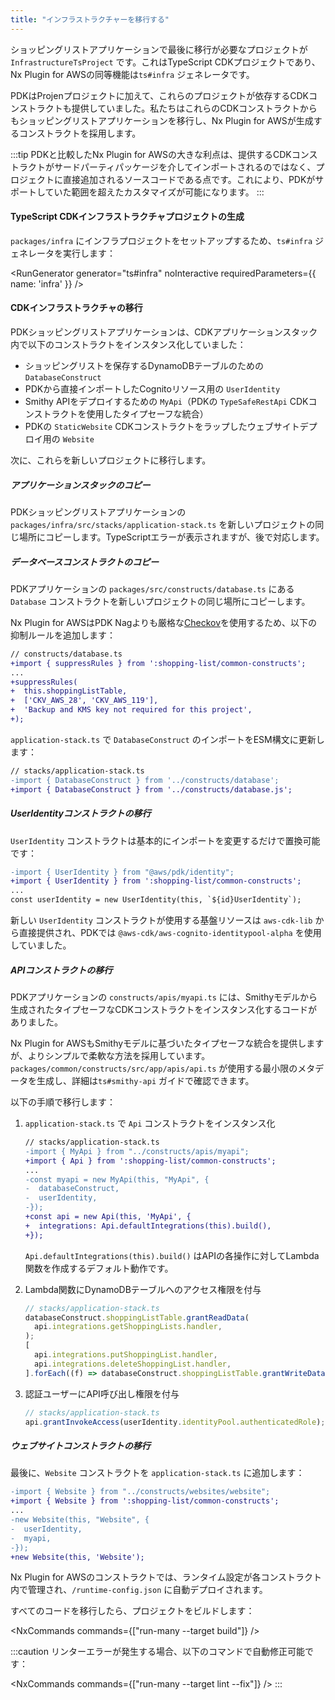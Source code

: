 ```yaml
---
title: "インフラストラクチャーを移行する"
---
```





ショッピングリストアプリケーションで最後に移行が必要なプロジェクトが `InfrastructureTsProject` です。これはTypeScript CDKプロジェクトであり、Nx Plugin for AWSの同等機能は<Link path="/guides/typescript-infrastructure">`ts#infra` ジェネレータ</Link>です。

PDKはProjenプロジェクトに加えて、これらのプロジェクトが依存するCDKコンストラクトも提供していました。私たちはこれらのCDKコンストラクトからもショッピングリストアプリケーションを移行し、Nx Plugin for AWSが生成するコンストラクトを採用します。

:::tip
PDKと比較したNx Plugin for AWSの大きな利点は、提供するCDKコンストラクトがサードパーティパッケージを介してインポートされるのではなく、プロジェクトに直接追加されるソースコードである点です。これにより、PDKがサポートしていた範囲を超えたカスタマイズが可能になります。
:::

#### TypeScript CDKインフラストラクチャプロジェクトの生成

`packages/infra` にインフラプロジェクトをセットアップするため、<Link path="/guides/typescript-infrastructure">`ts#infra` ジェネレータ</Link>を実行します：

<RunGenerator generator="ts#infra" noInteractive requiredParameters={{ name: 'infra' }} />

#### CDKインフラストラクチャの移行

PDKショッピングリストアプリケーションは、CDKアプリケーションスタック内で以下のコンストラクトをインスタンス化していました：

- ショッピングリストを保存するDynamoDBテーブルのための `DatabaseConstruct`
- PDKから直接インポートしたCognitoリソース用の `UserIdentity`
- Smithy APIをデプロイするための `MyApi`（PDKの `TypeSafeRestApi` CDKコンストラクトを使用したタイプセーフな統合）
- PDKの `StaticWebsite` CDKコンストラクトをラップしたウェブサイトデプロイ用の `Website`

次に、これらを新しいプロジェクトに移行します。

##### アプリケーションスタックのコピー

PDKショッピングリストアプリケーションの `packages/infra/src/stacks/application-stack.ts` を新しいプロジェクトの同じ場所にコピーします。TypeScriptエラーが表示されますが、後で対応します。

##### データベースコンストラクトのコピー

PDKアプリケーションの `packages/src/constructs/database.ts` にある `Database` コンストラクトを新しいプロジェクトの同じ場所にコピーします。

Nx Plugin for AWSはPDK Nagよりも厳格な[Checkov](https://www.checkov.io/)を使用するため、以下の抑制ルールを追加します：

```diff lang="ts"
// constructs/database.ts
+import { suppressRules } from ':shopping-list/common-constructs';
...
+suppressRules(
+  this.shoppingListTable,
+  ['CKV_AWS_28', 'CKV_AWS_119'],
+  'Backup and KMS key not required for this project',
+);
```

`application-stack.ts` で `DatabaseConstruct` のインポートをESM構文に更新します：

```diff lang="ts"
// stacks/application-stack.ts
-import { DatabaseConstruct } from '../constructs/database';
+import { DatabaseConstruct } from '../constructs/database.js';
```

##### UserIdentityコンストラクトの移行

`UserIdentity` コンストラクトは基本的にインポートを変更するだけで置換可能です：

```diff lang="ts"
-import { UserIdentity } from "@aws/pdk/identity";
+import { UserIdentity } from ':shopping-list/common-constructs';
...
const userIdentity = new UserIdentity(this, `${id}UserIdentity`);
```

新しい `UserIdentity` コンストラクトが使用する基盤リソースは `aws-cdk-lib` から直接提供され、PDKでは `@aws-cdk/aws-cognito-identitypool-alpha` を使用していました。

##### APIコンストラクトの移行

PDKアプリケーションの `constructs/apis/myapi.ts` には、Smithyモデルから生成されたタイプセーフなCDKコンストラクトをインスタンス化するコードがありました。

Nx Plugin for AWSもSmithyモデルに基づいたタイプセーフな統合を提供しますが、よりシンプルで柔軟な方法を採用しています。`packages/common/constructs/src/app/apis/api.ts` が使用する最小限のメタデータを生成し、詳細は<Link path="/guides/ts-smithy-api">`ts#smithy-api` ガイド</Link>で確認できます。

以下の手順で移行します：

<Steps>

1. `application-stack.ts` で `Api` コンストラクトをインスタンス化

    ```diff lang="ts"
    // stacks/application-stack.ts
    -import { MyApi } from "../constructs/apis/myapi";
    +import { Api } from ':shopping-list/common-constructs';
    ...
    -const myapi = new MyApi(this, "MyApi", {
    -  databaseConstruct,
    -  userIdentity,
    -});
    +const api = new Api(this, 'MyApi', {
    +  integrations: Api.defaultIntegrations(this).build(),
    +});
    ```

    `Api.defaultIntegrations(this).build()` はAPIの各操作に対してLambda関数を作成するデフォルト動作です。

1. Lambda関数にDynamoDBテーブルへのアクセス権限を付与

    ```ts
    // stacks/application-stack.ts
    databaseConstruct.shoppingListTable.grantReadData(
      api.integrations.getShoppingLists.handler,
    );
    [
      api.integrations.putShoppingList.handler,
      api.integrations.deleteShoppingList.handler,
    ].forEach((f) => databaseConstruct.shoppingListTable.grantWriteData(f));
    ```

1. 認証ユーザーにAPI呼び出し権限を付与

    ```ts
    // stacks/application-stack.ts
    api.grantInvokeAccess(userIdentity.identityPool.authenticatedRole);
    ```

</Steps>

##### ウェブサイトコンストラクトの移行

最後に、`Website` コンストラクトを `application-stack.ts` に追加します：

```diff lang="ts"
-import { Website } from "../constructs/websites/website";
+import { Website } from ':shopping-list/common-constructs';
...
-new Website(this, "Website", {
-  userIdentity,
-  myapi,
-});
+new Website(this, 'Website');
```

Nx Plugin for AWSのコンストラクトでは、ランタイム設定が各コンストラクト内で管理され、`/runtime-config.json` に自動デプロイされます。

すべてのコードを移行したら、プロジェクトをビルドします：

<NxCommands commands={["run-many --target build"]} />

:::caution
リンターエラーが発生する場合、以下のコマンドで自動修正可能です：

<NxCommands commands={["run-many --target lint --fix"]} />
:::